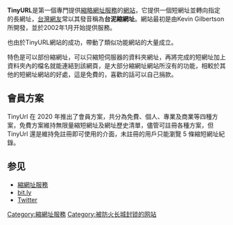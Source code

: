{{Multiple issues|
{{Unreferenced|time=2021-05-08T09:30:36+00:00}}
{{Expand language|1=en|time=2022-06-19T03:25:08+00:00}}
}}
{{noteTA
|G1=IT
}}
{{Infobox website
| name = TinyURL
| url = tinyurl.com
| commercial = 否
| type = 縮短網址服務
| registration = 不需
| owner = Gilby Productions
| author = [[Kevin_Gilbertson|Kevin Gilbertson]]
| launch_date = {{Start date and age|2002}}
| current_status = 運作中
| revenue = 捐款、廣告
}}
'''TinyURL'''是第一個專門提供[[縮略網址服務|縮略網址服務]]的[[網站|網站]]，它提供一個短網址並轉向指定的長網址，[[台灣|台灣]][[網路用戶|網友]]常以其發音稱為'''台泥縮網址'''。網站最初是由Kevin Gilbertson所開發，並於2002年1月开始提供服務。

也由於TinyURL網站的成功，帶動了類似功能網站的大量成立。

特色是可以部份縮網址，可以只縮短伺服器的資料夾網址，再將完成的短網址加上資料夾內的檔名就能連結到該網頁，是大部分縮網址網站所沒有的功能，相較於其他的短網址網站的好處，這是免費的，喜歡的話可以自己捐款。
==會員方案==
TinyUrl 在 2020 年推出了會員方案，共分為免費、個人、專業及商業等四種方案，免費方案維持無限量縮短網址及網址歷史清單，儘管可註冊各種方案，但 TinyUrl 還是維持免註冊即可使用的介面，未註冊的用戶只能瀏覽 5 條縮短網址紀錄。

==参见==
*[[縮網址服務|縮網址服務]]
*[[bit.ly|bit.ly]]
*[[Twitter|Twitter]]

[[Category:縮網址服務|Category:縮網址服務]]
[[Category:被防火长城封锁的网站|Category:被防火长城封锁的网站]]